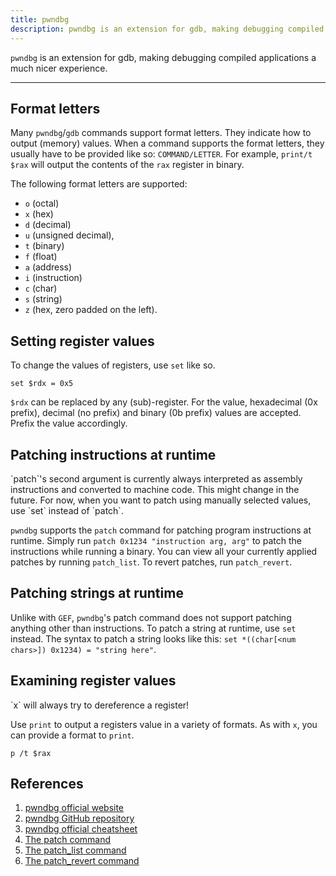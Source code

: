 ```yaml
---
title: pwndbg
description: pwndbg is an extension for gdb, making debugging compiled applications a much nicer experience.
---
```



`pwndbg` is an extension for gdb, making debugging compiled applications a much nicer experience.

---

## Format letters

Many `pwndbg`/`gdb` commands support format letters. They indicate how to output (memory) values. When a command
supports the format letters, they usually have to be provided like so: `COMMAND/LETTER`. For example, `print/t $rax`
will output the contents of the `rax` register in binary.

The following format letters are supported:

- `o` (octal)
- `x` (hex)
- `d` (decimal)
- `u` (unsigned decimal),
- `t` (binary)
- `f` (float)
- `a` (address)
- `i` (instruction)
- `c` (char)
- `s` (string)
- `z` (hex, zero padded on the left).

## Setting register values

To change the values of registers, use `set` like so.

```
set $rdx = 0x5
```

`$rdx` can be replaced by any (sub)-register. For the value, hexadecimal (0x prefix), decimal (no prefix) and binary
(0b prefix) values are accepted. Prefix the value accordingly.

## Patching instructions at runtime

<Aside type="caution">
  `patch`'s second argument is currently always interpreted as assembly instructions and converted
  to machine code. This might change in the future. For now, when you want to patch using manually
  selected values, use `set` instead of `patch`.
</Aside>

`pwndbg` supports the `patch` command for patching program instructions at runtime. Simply run
`patch 0x1234 "instruction arg, arg"` to patch the instructions while running a binary. You can view all your currently
applied patches by running `patch_list`. To revert patches, run `patch_revert`.

## Patching strings at runtime

Unlike with `GEF`, `pwndbg`'s patch command does not support patching anything other than instructions. To patch a
string at runtime, use `set` instead. The syntax to patch a string looks like this:
`set *((char[<num chars>]) 0x1234) = "string here"`.

## Examining register values

<Aside type="caution">`x` will always try to dereference a register!</Aside>

Use `print` to output a registers value in a variety of formats. As with `x`, you can provide a format to `print`.

```
p /t $rax
```

## References

1. [pwndbg official website](https://pwndbg.re)
2. [pwndbg GitHub repository](https://github.com/pwndbg/pwndbg/)
3. [pwndbg official cheatsheet](https://pwndbg.re/CheatSheet.pdf)
4. [The patch command](https://pwndbg.re/pwndbg/commands/patch/patch/)
5. [The patch_list command](https://pwndbg.re/pwndbg/commands/patch/patch_list/)
6. [The patch_revert command](https://pwndbg.re/pwndbg/commands/patch/patch_revert/)
